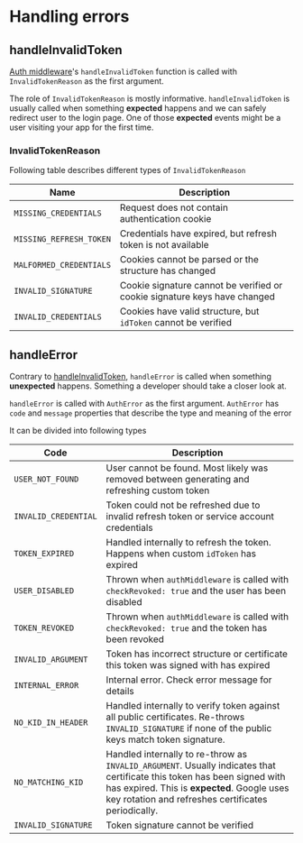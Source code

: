 # Handling errors

## handleInvalidToken

[Auth middleware](/docs/usage/middleware)'s `handleInvalidToken` function is called with `InvalidTokenReason` as the first argument. 

The role of `InvalidTokenReason` is mostly informative. `handleInvalidToken` is usually called when something **expected** happens and we can safely redirect user to the login page. One of those **expected** events might be a user visiting your app for the first time.

### InvalidTokenReason

Following table describes different types of `InvalidTokenReason`

| Name | Description |
| ---- | ----------- |
| `MISSING_CREDENTIALS` | Request does not contain authentication cookie |
| `MISSING_REFRESH_TOKEN` | Credentials have expired, but refresh token is not available |
| `MALFORMED_CREDENTIALS` | Cookies cannot be parsed or the structure has changed |
| `INVALID_SIGNATURE` | Cookie signature cannot be verified or cookie signature keys have changed |
| `INVALID_CREDENTIALS` | Cookies have valid structure, but `idToken` cannot be verified |


## handleError

Contrary to [handleInvalidToken](/docs/errors#handleinvalidtoken), `handleError` is called when something **unexpected** happens. Something a developer should take a closer look at.

`handleError` is called with `AuthError` as the first argument. `AuthError` has `code` and `message` properties that describe the type and meaning of the error

It can be divided into following types

| Code | Description |
| ---- | ----------- |
| `USER_NOT_FOUND` | User cannot be found. Most likely was removed between generating and refreshing custom token |
| `INVALID_CREDENTIAL` | Token could not be refreshed due to invalid refresh token or service account credentials |
| `TOKEN_EXPIRED` | Handled internally to refresh the token. Happens when custom `idToken` has expired  |
| `USER_DISABLED` | Thrown when `authMiddleware` is called with `checkRevoked: true` and the user has been disabled |
| `TOKEN_REVOKED` | Thrown when `authMiddleware` is called with `checkRevoked: true` and the token has been revoked |
| `INVALID_ARGUMENT` | Token has incorrect structure or certificate this token was signed with has expired |
| `INTERNAL_ERROR` | Internal error. Check error message for details |
| `NO_KID_IN_HEADER` | Handled internally to verify token against all public certificates. Re-throws `INVALID_SIGNATURE` if none of the public keys match token signature. |
| `NO_MATCHING_KID` | Handled internally to re-throw as `INVALID_ARGUMENT`. Usually indicates that certificate this token has been signed with has expired. This is **expected**. Google uses key rotation and refreshes certificates periodically. |
| `INVALID_SIGNATURE` | Token signature cannot be verified |
